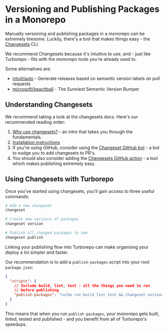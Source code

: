 # Versioning and Publishing Packages in a Monorepo

Manually versioning and publishing packages in a monorepo can be extremely tiresome. Luckily, there's a tool that makes things easy - the [Changesets](https://github.com/changesets/changesets) CLI.

We recommend Changesets because it's intuitive to use, and - just like Turborepo - fits with the monorepo tools you're already used to.

Some alternatives are:

- [intuit/auto](https://github.com/intuit/auto) - Generate releases based on semantic version labels on pull requests
- [microsoft/beachball](https://github.com/microsoft/beachball) - The Sunniest Semantic Version Bumper

## Understanding Changesets

We recommend taking a look at the changesets docs. Here's our recommended reading order:

1. [Why use changesets?](https://github.com/changesets/changesets/blob/main/docs/intro-to-using-changesets.md) - an intro that takes you through the fundamentals.
1. [Installation instructions](https://github.com/changesets/changesets/blob/main/packages/cli/README.md)
1. If you're using GitHub, consider using the [Changeset GitHub bot](https://github.com/apps/changeset-bot) - a bot to nudge you to add changesets to PR's.
1. You should also consider adding the [Changesets GitHub action](https://github.com/changesets/action) - a tool which makes publishing extremely easy.

## Using Changesets with Turborepo

Once you've started using changesets, you'll gain access to three useful commands:

```bash
# Add a new changeset
changeset

# Create new versions of packages
changeset version

# Publish all changed packages to npm
changeset publish
```

Linking your publishing flow into Turborepo can make organising your deploy a lot simpler and faster.

Our recommendation is to add a `publish-packages` script into your root `package.json`:

```json filename="package.json"
{
  "scripts": {
    // Include build, lint, test - all the things you need to run
    // before publishing
    "publish-packages": "turbo run build lint test && changeset version && changeset publish"
  }
}
```

This means that when you run `publish-packages`, your monorepo gets built, linted, tested and published - and you benefit from all of Turborepo's speedups.
